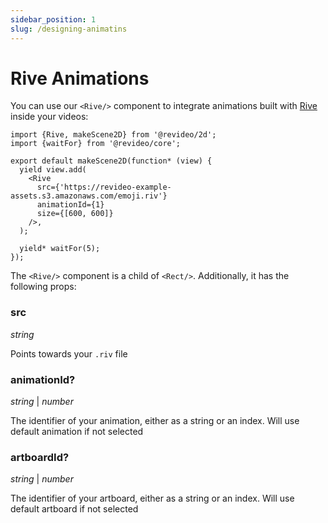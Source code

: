 ```yaml
---
sidebar_position: 1
slug: /designing-animatins
---
```


# Rive Animations

You can use our `<Rive/>` component to integrate animations built with
[Rive](https://rive.app) inside your videos:

```tsx
import {Rive, makeScene2D} from '@revideo/2d';
import {waitFor} from '@revideo/core';

export default makeScene2D(function* (view) {
  yield view.add(
    <Rive
      src={'https://revideo-example-assets.s3.amazonaws.com/emoji.riv'}
      animationId={1}
      size={[600, 600]}
    />,
  );

  yield* waitFor(5);
});
```

The `<Rive/>` component is a child of `<Rect/>`. Additionally, it has the
following props:

### src

_string_

Points towards your `.riv` file

### animationId?

_string_ | _number_

The identifier of your animation, either as a string or an index. Will use
default animation if not selected

### artboardId?

_string_ | _number_

The identifier of your artboard, either as a string or an index. Will use
default artboard if not selected
